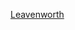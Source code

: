 {{US county navigation box
| collapse_state = {{{state|expanded}}}
| listclass      = hlist

| template_name  = 萊文沃思縣 (堪薩斯州)
| county         = 萊文沃思縣
| state          = 堪薩斯州
| seat           = 萊文沃思

| map_image      = Map of Kansas highlighting Leavenworth County.svg
| map_alt        = Map of Kansas highlighting Leavenworth County
| map_caption    = Map of Kansas highlighting Leavenworth County

| title1 = [[城市]]
| body1  = 
* [[Basehor (堪薩斯州)|Basehor]]
* [[邦納斯普林斯 (堪薩斯州)|邦納斯普林斯]]‡
* [[迪索托 (堪薩斯州)|迪索托]]‡
* [[伊斯頓 (堪薩斯州)|伊斯頓]]
* [[蘭辛 (堪薩斯州)|蘭辛]]
* [[萊文沃思 (堪薩斯州)|萊文沃思]]
* [[林伍德 (堪薩斯州)|林伍德]]
* [[通加諾克西 (堪薩斯州)|通加諾克西]]

| title2 = [[普查规定居民点]]
| body2  =
* [[萊文沃思堡]] 

| title3 = [[非建制地區]]
| body3  = 
* [[費爾芒特 (堪薩斯州)|費爾芒特]]
* [[福爾利夫 (堪薩斯州)|福爾利夫]]
* [[霍奇 (堪薩斯州)|霍奇]]
* [[Jarbalo (堪薩斯州)|Jarbalo]]
* [[基卡普 (堪薩斯州)|基卡普]]
* [[萊納普 (堪薩斯州)|萊納普]]
* [[洛蒙特 (堪薩斯州)|洛蒙特]]
* [[米爾伍德 (堪薩斯州)|米爾伍德]]
* [[里諾 (堪薩斯州)|里諾]]
* [[斯普林代爾 (堪薩斯州)|斯普林代爾]]
* [[沃茲沃思 (堪薩斯州)|沃茲沃思]]

| title4 = [[鎮區 (美國)|鎮區]]
| body4  = 
*[[亞歷山德里亞鎮區 (堪薩斯州萊文沃思縣)|亞歷山德里亞鎮區]]
*[[德拉瓦鎮區 (堪薩斯州萊文沃思縣)|德拉瓦鎮區]]
*[[伊斯頓鎮區 (堪薩斯州萊文沃思縣)|伊斯頓鎮區]]
*[[費爾芒特鎮區 (堪薩斯州萊文沃思縣)|費爾芒特鎮區]]
*[[海普雷里鎮區 (堪薩斯州萊文沃思縣)|海普雷里鎮區]]
*[[基卡普鎮區 (堪薩斯州萊文沃思縣)|基卡普鎮區]]
*[[里諾鎮區 (堪薩斯州萊文沃思縣)|里諾鎮區]]
*[[謝爾曼鎮區 (堪薩斯州萊文沃思縣)|謝爾曼鎮區]]
*[[斯特蘭傑鎮區 (堪薩斯州萊文沃思縣)|斯特蘭傑鎮區]]
*[[通加諾克西鎮區 (堪薩斯州萊文沃思縣)|通加諾克西鎮區]]

| title5 = [[鬼鎮]]
| body5  = 
*[[德拉瓦城 (堪薩斯州)|德拉瓦城]]

| title6 = 註
| body6  = ‡該聚居地部分隸屬其他縣份

}}<noinclude>
{{collapsible option}}
[[Category:堪薩斯州縣份導航模板|Leavenworth]]
[[Category:萊文沃思縣 (堪薩斯州)| ]]
</noinclude>